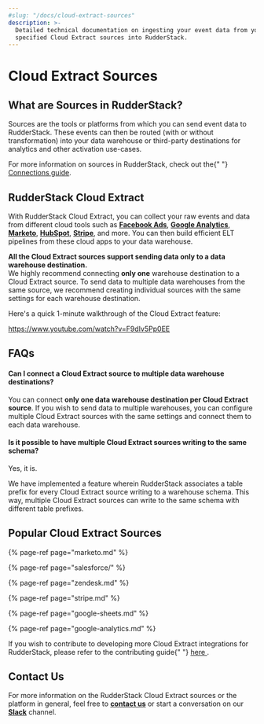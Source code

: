 ```yaml
---
#slug: "/docs/cloud-extract-sources"
description: >-
  Detailed technical documentation on ingesting your event data from your
  specified Cloud Extract sources into RudderStack.
---
```


# Cloud Extract Sources

## What are Sources in RudderStack?

Sources are the tools or platforms from which you can send event data to RudderStack. These events can then be routed \(with or without transformation\) into your data warehouse or third-party destinations for analytics and other activation use-cases.

<div class="successBlock">
  For more information on sources in RudderStack, check out the{" "}
  <a href="../connections">Connections guide</a>.
</div>

## RudderStack Cloud Extract

With RudderStack Cloud Extract, you can collect your raw events and data from different cloud tools such as [**Facebook Ads**](https://www.facebook.com/business/ads), [**Google Analytics**](https://analytics.google.com/), [**Marketo**](https://www.marketo.com/), [**HubSpot**](https://www.hubspot.com/), [**Stripe**](stripe.md), and more. You can then build efficient ELT pipelines from these cloud apps to your data warehouse.

<div class="infoBlock">
<strong>All the Cloud Extract sources support sending data only to a data warehouse destination.</strong>

</div>

<div class="warningBlock">
We highly recommend connecting <strong>only one</strong> warehouse destination to a Cloud Extract source. To send data to multiple data warehouses from the same source, we recommend creating individual sources with the same settings for each warehouse destination.

</div>

Here's a quick 1-minute walkthrough of the Cloud Extract feature:

https://www.youtube.com/watch?v=F9dIv5Pp0EE

## FAQs

#### Can I connect a Cloud Extract source to multiple data warehouse destinations?

You can connect **only one data warehouse destination per Cloud Extract source**. If you wish to send data to multiple warehouses, you can configure multiple Cloud Extract sources with the same settings and connect them to each data warehouse.

#### Is it possible to have multiple Cloud Extract sources writing to the same schema?

Yes, it is.

We have implemented a feature wherein RudderStack associates a table prefix for every Cloud Extract source writing to a warehouse schema. This way, multiple Cloud Extract sources can write to the same schema with different table prefixes.

## Popular Cloud Extract Sources

{% page-ref page="marketo.md" %}

{% page-ref page="salesforce/" %}

{% page-ref page="zendesk.md" %}

{% page-ref page="stripe.md" %}

{% page-ref page="google-sheets.md" %}

{% page-ref page="google-analytics.md" %}

<div class="successBlock">
  If you wish to contribute to developing more Cloud Extract integrations for
  RudderStack, please refer to the contributing guide{" "}
  <a href="../user-guides/how-to-guides/how-to-submit-an-integration-pull-request">
    here
  </a>
  .
</div>

## Contact Us

For more information on the RudderStack Cloud Extract sources or the platform in general, feel free to [**contact us**](mailto:%20contact@rudderstack.com) or start a conversation on our [**Slack**](https://resources.rudderstack.com/join-rudderstack-slack) channel.
